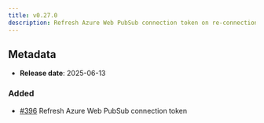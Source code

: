 ```yaml
---
title: v0.27.0
description: Refresh Azure Web PubSub connection token on re-connection
---
```


## Metadata

- **Release date**: 2025-06-13

### Added

- [#396](https://github.com/InditexTech/weavejs/issues/396) Refresh Azure Web PubSub connection token
